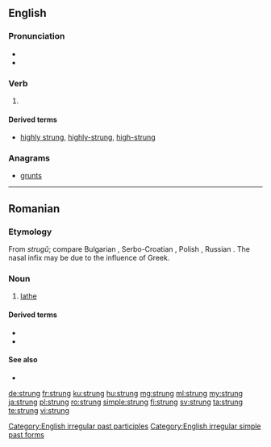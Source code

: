 ==English==

===Pronunciation===
* {{IPA|/ˈstɹʌŋ/|lang=en}}
* {{rhymes|ʌŋ|lang=en}}

===Verb===
{{head|en|verb form}}

# {{en-past of|string}}

====Derived terms====
* [[highly strung]], [[highly-strung]], [[high-strung]]

===Anagrams===
* [[grunts#English|grunts]]

[[Category:English irregular past participles]]
[[Category:English irregular simple past forms]]

----

==Romanian==

===Etymology===
From {{etyl|sla|ro}} ''strugŭ''; compare Bulgarian {{m|bg|струг|sc=Cyrl}}, Serbo-Croatian {{m|sh|strug}}, Polish {{m|pl|strug}}, Russian {{m|ru|струг|sc=Cyrl}}. The nasal infix may be due to the influence of Greek.

===Noun===
{{ro-noun|n|strunguri}}

# [[lathe]]

====Derived terms====
* {{l|ro|strungar}}
* {{l|ro|strungăreață}}

====See also====
* {{l|ro|strungă}}

[[de:strung]]
[[fr:strung]]
[[ku:strung]]
[[hu:strung]]
[[mg:strung]]
[[ml:strung]]
[[my:strung]]
[[ja:strung]]
[[pl:strung]]
[[ro:strung]]
[[simple:strung]]
[[fi:strung]]
[[sv:strung]]
[[ta:strung]]
[[te:strung]]
[[vi:strung]]